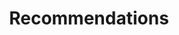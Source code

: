 ---
title: 'Recommendations'
metaTitle: 'Optimize: Recommendations'
metaDescription: "Learn about using Optimize's recommendations."
tocDepth: 3
toc: true
---